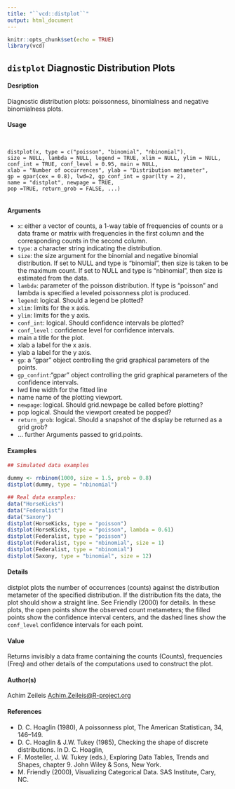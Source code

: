 ```yaml
---
title: "``vcd::distplot``"
output: html_document
---
```

```r
knitr::opts_chunk$set(echo = TRUE)
library(vcd)
```

## ``distplot`` Diagnostic Distribution Plots

#### Desription

Diagnostic distribution plots: poissonness, binomialness and negative binomialness plots.

#### Usage
<pre><code>

distplot(x, type = c("poisson", "binomial", "nbinomial"),
size = NULL, lambda = NULL, legend = TRUE, xlim = NULL, ylim = NULL,
conf_int = TRUE, conf_level = 0.95, main = NULL,
xlab = "Number of occurrences", ylab = "Distribution metameter",
gp = gpar(cex = 0.8), lwd=2, gp_conf_int = gpar(lty = 2),
name = "distplot", newpage = TRUE,
pop =TRUE, return_grob = FALSE, ...)

</code></pre>
#### Arguments

* ``x``: either a vector of counts, a 1-way table of frequencies of counts or a data frame or matrix with frequencies in the first column and the corresponding counts in the second column.
* ``type``: a character string indicating the distribution.
* ``size``: the size argument for the binomial and negative binomial distribution. If set to NULL and type is "binomial", then size is taken to be the maximum count. If set to NULL and type is "nbinomial", then size is estimated from the data.
* ``lambda``: parameter of the poisson distribution. If type is "poisson" and lambda is specified a leveled poissonness plot is produced.
* ``legend``: logical. Should a legend be plotted?
* ``xlim``: limits for the x axis.
* ``ylim``: limits for the y axis.
* ``conf_int``: logical. Should confidence intervals be plotted?
* ``conf_level`` : confidence level for confidence intervals.
* main a title for the plot.
* xlab a label for the x axis.
* ylab a label for the y axis.
* ``gp``: a "gpar" object controlling the grid graphical parameters of the points.
* ``gp_confint``:"gpar" object controlling the grid graphical parameters of the confidence intervals.
* lwd line width for the fitted line
* name name of the plotting viewport.
* ``newpage``: logical. Should grid.newpage be called before plotting?
* pop logical. Should the viewport created be popped?
* ``return_grob``: logical. Should a snapshot of the display be returned as a grid grob?
* ... further Arguments passed to grid.points.


#### Examples
```r

## Simulated data examples

dummy <- rnbinom(1000, size = 1.5, prob = 0.8)
distplot(dummy, type = "nbinomial")

## Real data examples:
data("HorseKicks")
data("Federalist")
data("Saxony")
distplot(HorseKicks, type = "poisson")
distplot(HorseKicks, type = "poisson", lambda = 0.61)
distplot(Federalist, type = "poisson")
distplot(Federalist, type = "nbinomial", size = 1)
distplot(Federalist, type = "nbinomial")
distplot(Saxony, type = "binomial", size = 12)
```

#### Details
distplot plots the number of occurrences (counts) against the distribution metameter of the specified distribution. If the distribution fits the data, the plot should show a straight line. See Friendly (2000) for details.
In these plots, the open points show the observed count metameters; the filled points show the confidence interval centers, and the dashed lines show the ``conf_level`` confidence intervals for each point.



#### Value
Returns invisibly a data frame containing the counts (Counts), frequencies (Freq) and other details of the computations used to construct the plot.

#### Author(s)
Achim Zeileis <Achim.Zeileis@R-project.org>

#### References
* D. C. Hoaglin (1980), A poissonness plot, The American Statistican, 34, 146–149.
* D. C. Hoaglin & J.W. Tukey (1985), Checking the shape of discrete distributions. In D. C. Hoaglin,
* F. Mosteller, J. W. Tukey (eds.), Exploring Data Tables, Trends and Shapes, chapter 9. John Wiley & Sons, New York.
* M. Friendly (2000), Visualizing Categorical Data. SAS Institute, Cary, NC.
